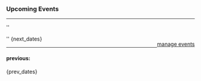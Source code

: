 <!-- automatically generated content starts here -->
=== '''Upcoming Events''' ===
----
''<div style="float:right">[[Termine|manage events]]</div>''
{next_dates}
----

==== previous: ====
{prev_dates}
<!-- automatically generated content ends here -->